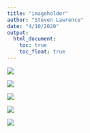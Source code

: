 ```yaml
---
title: "imageholder"
author: "Steven Lawrence"
date: "4/10/2020"
output: 
  html_document:
    toc: true
    toc_float: true
---
```



![](zipsmap_UHF_Blackpct.svg)

![](zipsmap_UHF_caserate.svg)

![](zipsmap_UHF_Hispanicpctalone.svg)

![](zipsmap_UHF_OWOA.svg) 
 
![](SBL_Global_TS.svg) 
